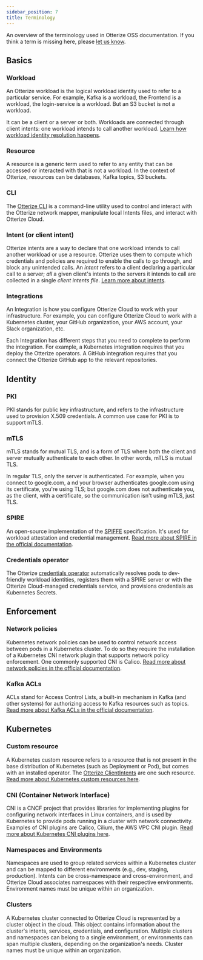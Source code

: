 ```yaml
---
sidebar_position: 7
title: Terminology
---
```


An overview of the terminology used in Otterize OSS documentation.
If you think a term is missing here, please [let us know](https://github.com/otterize/docs/issues/new).

## Basics

### Workload
An Otterize workload is the logical workload identity used to refer to a particular service. For example, Kafka is a workload, the Frontend is a workload, the login-service is a workload. But an S3 bucket is not a workload.

It can be a client or a server or both. Workloads are connected through client intents: one workload intends to call another workload. [Learn how workload identity resolution happens](/reference/workload-identities).

### Resource
A resource is a generic term used to refer to any entity that can be accessed or interacted with that is not a workload. In the context of Otterize, resources can be databases, Kafka topics, S3 buckets.

### CLI
The [Otterize CLI](/reference/cli) is a command-line utility used to control and interact with the Otterize network mapper, manipulate local Intents files, and interact with Otterize Cloud.

### Intent (or client intent)
Otterize intents are a way to declare that one workload intends to call another workload or use a resource. Otterize uses them to compute which credentials and policies are required to enable the calls to go through, and block any unintended calls. An *intent* refers to a client declaring a particular call to a server; *all* a given client's intents to the servers it intends to call are collected in a single *client intents file*. [Learn more about intents](/overview/intent-based-access-control).

### Integrations
An Integration is how you configure Otterize Cloud to work with your infrastructure. For example, you can configure Otterize Cloud to work with a Kubernetes cluster, your GitHub organization, your AWS account, your Slack organization, etc.

Each Integration has different steps that you need to complete to perform the integration. For example, a Kubernetes integration requires that you deploy the Otterize operators. A GitHub integration requires that you connect the Otterize GitHub app to the relevant repositories.

## Identity

### PKI
PKI stands for public key infrastructure, and refers to the infrastructure used to provision X.509 credentials.
 A common use case for PKI is to support mTLS.

### mTLS
mTLS stands for mutual TLS, and is a form of TLS where both the client and server mutually authenticate to each other.
In other words, mTLS is mutual TLS.

In regular TLS, only the server is authenticated. For example, when you connect to google.com, a
nd your browser authenticates google.com using its certificate, you're using TLS;
but google.com does not authenticate you, as the client, with a certificate, so the communication isn't using mTLS, just TLS.

### SPIRE
An open-source implementation of the [SPIFFE](https://github.com/spiffe/spire) specification. It's used for workload attestation and credential management. [Read more about SPIRE in the official documentation](https://spiffe.io/docs/latest/spire-about/).

### Credentials operator
The Otterize [credentials operator](/reference/credentials-operator) automatically resolves pods to dev-friendly workload identities, registers them with a SPIRE server or with the Otterize Cloud-managed credentials service, and provisions credentials as Kubernetes Secrets.

## Enforcement

### Network policies
Kubernetes network policies can be used to control network access between pods in a Kubernetes cluster.
To do so they require the installation of a Kubernetes CNI network plugin that supports network policy enforcement.
One commonly supported CNI is Calico.
[Read more about network policies in the official documentation](https://kubernetes.io/docs/concepts/services-networking/network-policies/).

### Kafka ACLs
ACLs stand for Access Control Lists, a built-in mechanism in Kafka (and other systems) for authorizing access
to Kafka resources such as topics.
[Read more about Kafka ACLs in the official documentation](https://docs.confluent.io/platform/current/kafka/authorization.html#authorization-using-acls).

## Kubernetes
### Custom resource
A Kubernetes custom resource refers to a resource that is not present in the base distribution of Kubernetes (such as Deployment or Pod), but comes with an installed operator. The [Otterize ClientIntents](/overview/intent-based-access-control) are one such resource. [Read more about Kubernetes custom resources here](https://kubernetes.io/docs/concepts/extend-kubernetes/api-extension/custom-resources/).

### CNI (Container Network Interface)
CNI is a CNCF project that provides libraries for implementing plugins for configuring network interfaces in Linux containers, and is used by Kubernetes to provide pods running in a cluster with network connectivity.
Examples of CNI plugins are Calico, Cilium, the AWS VPC CNI plugin. [Read more about Kubernetes CNI plugins here](https://kubernetes.io/docs/concepts/extend-kubernetes/compute-storage-net/network-plugins/).

### Namespaces and Environments
Namespaces are used to group related services within a Kubernetes cluster and can be mapped to different environments (e.g., dev, staging, production). Intents can be cross-namespace and cross-environment, and Otterize Cloud associates namespaces with their respective environments. Environment names must be unique within an organization.

### Clusters
A Kubernetes cluster connected to Otterize Cloud is represented by a cluster object in the cloud. This object contains information about the cluster's intents, services, credentials, and configuration. Multiple clusters and namespaces can belong to a single environment, or environments can span multiple clusters, depending on the organization's needs. Cluster names must be unique within an organization.